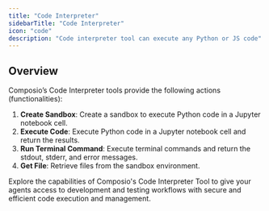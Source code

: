 ```yaml
---
title: "Code Interpreter"
sidebarTitle: "Code Interpreter"
icon: "code"
description: "Code interpreter tool can execute any Python or JS code"
---
```


## Overview

Composio’s Code Interpreter tools provide the following actions (functionalities):

1. **Create Sandbox**: Create a sandbox to execute Python code in a Jupyter notebook cell.
2. **Execute Code**: Execute Python code in a Jupyter notebook cell and return the results.
3. **Run Terminal Command**: Execute terminal commands and return the stdout, stderr, 
and error messages.
4. **Get File**: Retrieve files from the sandbox environment.

Explore the capabilities of Composio's Code Interpreter Tool to give your agents access to development 
and testing workflows with secure and efficient code execution and management.